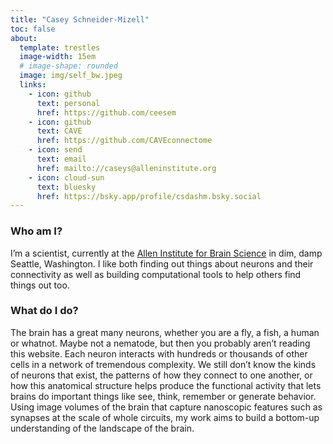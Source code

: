 ```yaml
---
title: "Casey Schneider-Mizell"
toc: false
about:
  template: trestles
  image-width: 15em
  # image-shape: rounded
  image: img/self_bw.jpeg
  links:
    - icon: github
      text: personal
      href: https://github.com/ceesem
    - icon: github
      text: CAVE
      href: https://github.com/CAVEconnectome
    - icon: send
      text: email
      href: mailto://caseys@alleninstitute.org
    - icon: cloud-sun
      text: bluesky
      href: https://bsky.app/profile/csdashm.bsky.social
---
```


### Who am I?

I'm a scientist, currently at the [Allen Institute for Brain Science](https://www.alleninstitute.org) in dim, damp Seattle, Washington.
I like both finding out things about neurons and their connectivity as well as building computational tools to help others find things out too.

### What do I do?

The brain has a great many neurons, whether you are a fly, a fish, a human or whatnot.
Maybe not a nematode, but then you probably aren't reading this website.
Each neuron interacts with hundreds or thousands of other cells in a network of tremendous complexity.
We still don't know the kinds of neurons that exist, the patterns of how they connect to one another, or how this anatomical structure helps produce the functional activity that lets brains do important things like see, think, remember or generate behavior.
Using image volumes of the brain that capture nanoscopic features such as synapses at the scale of whole circuits, my work aims to build a bottom-up understanding of the landscape of the brain.
